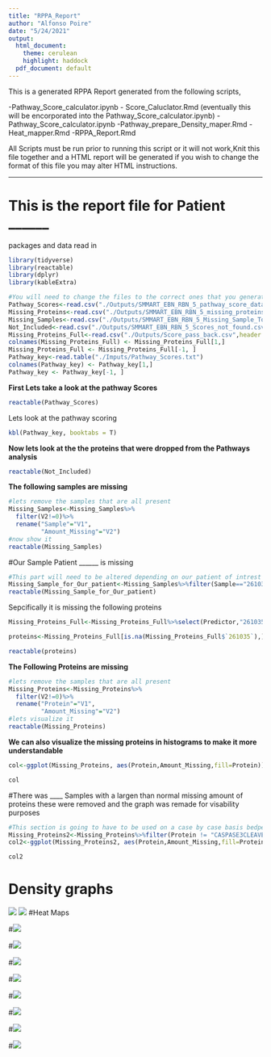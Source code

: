 ---
title: "RPPA_Report"
author: "Alfonso Poire"
date: "5/24/2021"
output:
  html_document:
    theme: cerulean
    highlight: haddock
  pdf_document: default
---
This is a generated RPPA Report generated from the following scripts, 

-Pathway_Score_calculator.ipynb
- Score_Caluclator.Rmd (eventually this will be encorporated into the Pathway_Score_calculator.ipynb)
-Pathway_Score_calculator.ipynb
-Pathway_prepare_Density_maper.Rmd
-Heat_mapper.Rmd
-RPPA_Report.Rmd


All Scripts must be run prior to running this script or it will not work,Knit this file together and a HTML report will be generated if you wish to change the format of this file you may alter HTML instructions.

------------------------------------------------------------------------------------------------------------

# This is the report file for Patient ______ 

packages and data read in 
```{r, echo=FALSE,message=FALSE}
library(tidyverse)
library(reactable)
library(dplyr)
library(kableExtra)
```
```{r, echo=FALSE}
#You will need to change the files to the correct ones that you generated from the previous scripts 
Pathway_Scores<-read.csv("./Outputs/SMMART_EBN_RBN_5_pathway_score_data.csv")
Missing_Proteins<-read.csv("./Outputs/SMMART_EBN_RBN_5_missing_proteins.csv",header = FALSE)
Missing_Samples<-read.csv("./Outputs/SMMART_EBN_RBN_5_Missing_Sample_Totals.csv",header = FALSE)
Not_Included<-read.csv("./Outputs/SMMART_EBN_RBN_5_Scores_not_found.csv",header = FALSE)
Missing_Proteins_Full<-read.csv("./Outputs/Score_pass_back.csv",header = FALSE)
colnames(Missing_Proteins_Full) <- Missing_Proteins_Full[1,]
Missing_Proteins_Full <- Missing_Proteins_Full[-1, ] 
Pathway_key<-read.table("./Imputs/Pathway_Scores.txt")
colnames(Pathway_key) <- Pathway_key[1,]
Pathway_key <- Pathway_key[-1, ] 

```

**First Lets take a look at the pathway Scores**
```{r, echo=FALSE}
reactable(Pathway_Scores)
```
Lets look at the pathway scoring 
```{r}

kbl(Pathway_key, booktabs = T)


```


**Now lets look at the the proteins that were dropped from the Pathways analysis**
```{r, echo=FALSE}
reactable(Not_Included)
```

**The following samples are missing**
```{r, echo=FALSE}
#lets remove the samples that are all present
Missing_Samples<-Missing_Samples%>%
  filter(V2!=0)%>%
  rename("Sample"="V1",
         "Amount_Missing"="V2")
#now show it 
reactable(Missing_Samples)
```
#Our Sample Patient ______ is missing 
```{r}
#This part will need to be altered depending on our patient of intrest
Missing_Sample_for_Our_patient<-Missing_Samples%>%filter(Sample=="261035")
reactable(Missing_Sample_for_Our_patient)
```

Sepcifically it is missing the following proteins
```{r}
Missing_Proteins_Full<-Missing_Proteins_Full%>%select(Predictor,"261035")#THIS NEEDS TO BE ALTERED TO DISIRED SAMPLE OR SAMPLES

proteins<-Missing_Proteins_Full[is.na(Missing_Proteins_Full$`261035`),]

reactable(proteins)
```



**The Following Proteins are missing**
```{r, echo=FALSE}
#lets remove the samples that are all present 
Missing_Proteins<-Missing_Proteins%>%
  filter(V2!=0)%>%
  rename("Protein"="V1",
         "Amount_Missing"="V2")
#lets visualize it
reactable(Missing_Proteins)
```

**We can also visualize the missing proteins in histograms to make it more understandable**
```{r, echo=FALSE}
col<-ggplot(Missing_Proteins, aes(Protein,Amount_Missing,fill=Protein))+geom_col()+theme_classic()+ ggtitle("Missing Proteins By Amount Missing")+ theme(axis.text.x = element_text(angle = 90, vjust = 0.5, hjust=1))+ theme(legend.position="none")

col
```
#There was ____ Samples with a largen than normal missing amount of proteins these were removed and the graph was remade for visability purposes 
```{r}
#This section is going to have to be used on a case by case basis bedpending on how many missing samples are present 
Missing_Proteins2<-Missing_Proteins%>%filter(Protein != "CASPASE3CLEAVED")
col2<-ggplot(Missing_Proteins2, aes(Protein,Amount_Missing,fill=Protein))+geom_col()+theme_classic()+ ggtitle("Missing Proteins By Amount Missing")+ theme(axis.text.x = element_text(angle = 90, vjust = 0.5, hjust=1))+ theme(legend.position="none")

col2
```


# Density graphs


![](./Outputs/SMART_histograms.jpeg)
![](./Outputs/TCGA_histograms.jpeg)
#Heat Maps

#![](./Outputs/heatmap_full_b1_b2.jpg)

#![](./Outputs/heatmap_full_b1.jpg)

#![](./Outputs/heatmap_full_b2.jpg)

#![](./Outputs/heatmap_most_variable_b1_b2.jpg)

#![](./Outputs/heatmap_most_variable_b1.jpg)

#![](./Outputs/heatmap_most_variable_b2.jpg)

#![](./Outputs/big_TCGA.png)

#![](./Outpbig_Smmart.png.png)